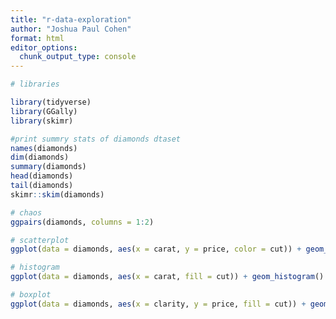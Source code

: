 ```yaml
---
title: "r-data-exploration"
author: "Joshua Paul Cohen"
format: html
editor_options: 
  chunk_output_type: console
---
```


```r
# libraries

library(tidyverse)
library(GGally)
library(skimr)

```

```r
#print summry stats of diamonds dtaset
names(diamonds)
dim(diamonds)
summary(diamonds)
head(diamonds)
tail(diamonds)
skimr::skim(diamonds)

```

```r
# chaos
ggpairs(diamonds, columns = 1:2)

```

```r
# scatterplot
ggplot(data = diamonds, aes(x = carat, y = price, color = cut)) + geom_point()
```

```r
# histogram
ggplot(data = diamonds, aes(x = carat, fill = cut)) + geom_histogram()
```

```r
# boxplot
ggplot(data = diamonds, aes(x = clarity, y = price, fill = cut)) + geom_boxplot()
```

